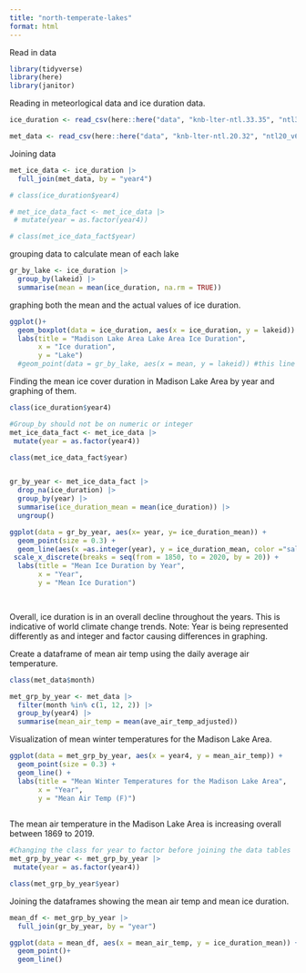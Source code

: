 ```yaml
---
title: "north-temperate-lakes"
format: html
---
```

Read in data 
```r
library(tidyverse)
library(here)
library(janitor)
```
Reading in meteorlogical data and ice duration data. 
```r
ice_duration <- read_csv(here::here("data", "knb-lter-ntl.33.35", "ntl33_v7.csv"), na = c("-999"))

met_data <- read_csv(here::here("data", "knb-lter-ntl.20.32", "ntl20_v6.csv"))
```
Joining data
```r
met_ice_data <- ice_duration |> 
  full_join(met_data, by = "year4")

# class(ice_duration$year4)

# met_ice_data_fact <- met_ice_data |> 
 # mutate(year = as.factor(year4))

# class(met_ice_data_fact$year)
```

grouping data to calculate mean of each lake
```r

gr_by_lake <- ice_duration |> 
  group_by(lakeid) |> 
  summarise(mean = mean(ice_duration, na.rm = TRUE))
```

graphing both the mean and the actual values of ice duration.
```r
ggplot()+
  geom_boxplot(data = ice_duration, aes(x = ice_duration, y = lakeid)) +
  labs(title = "Madison Lake Area Lake Area Ice Duration", 
       x = "Ice duration",
       y = "Lake")
  #geom_point(data = gr_by_lake, aes(x = mean, y = lakeid)) #this line would doubly count the mean 
```
Finding the mean ice cover duration in Madison Lake Area by year and graphing of them.

```r
class(ice_duration$year4)

#Group_by should not be on numeric or integer
met_ice_data_fact <- met_ice_data |> 
 mutate(year = as.factor(year4))

class(met_ice_data_fact$year)


gr_by_year <- met_ice_data_fact |> 
  drop_na(ice_duration) |> 
  group_by(year) |> 
  summarise(ice_duration_mean = mean(ice_duration)) |> 
  ungroup()

ggplot(data = gr_by_year, aes(x= year, y= ice_duration_mean)) +
  geom_point(size = 0.3) +
  geom_line(aes(x =as.integer(year), y = ice_duration_mean, color ="salmon")) +
 scale_x_discrete(breaks = seq(from = 1850, to = 2020, by = 20)) + 
  labs(title = "Mean Ice Duration by Year",
       x = "Year",
       y = "Mean Ice Duration")

  

```
Overall, ice duration is in an overall decline throughout the years. This is indicative of world climate change trends. Note: Year is being represented differently as and integer and factor causing differences in graphing.


Create a dataframe of mean air temp using the daily average air temperature.
```r
class(met_data$month)

met_grp_by_year <- met_data |> 
  filter(month %in% c(1, 12, 2)) |> 
  group_by(year4) |> 
  summarise(mean_air_temp = mean(ave_air_temp_adjusted))
```

Visualization of mean winter temperatures for the Madison Lake Area.
```r
ggplot(data = met_grp_by_year, aes(x = year4, y = mean_air_temp)) +
  geom_point(size = 0.3) +
  geom_line() + 
  labs(title = "Mean Winter Temperatures for the Madison Lake Area",
       x = "Year",
       y = "Mean Air Temp (F)")
  
```
The mean air temperature in the Madison Lake Area is increasing overall between 1869 to 2019. 

```r
#Changing the class for year to factor before joining the data tables
met_grp_by_year <- met_grp_by_year |> 
 mutate(year = as.factor(year4))

class(met_grp_by_year$year)

```

Joining the dataframes showing the mean air temp and mean ice duration.
```r
mean_df <- met_grp_by_year |> 
  full_join(gr_by_year, by = "year")
```

```r
ggplot(data = mean_df, aes(x = mean_air_temp, y = ice_duration_mean)) +
  geom_point()+
  geom_line()
```


